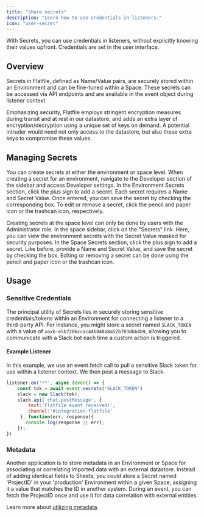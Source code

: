 ```yaml
---
title: "Share secrets"
description: "Learn how to use credentials in listeners."
icon: "user-secret"
---
```


With Secrets, you can use credentials in listeners, without explicitly knowing their values upfront. Credentials are set in the user interface.

## Overview

Secrets in Flatfile, defined as Name/Value pairs, are securely stored within an Environment and can be fine-tuned within a Space. These secrets can be accessed via API endpoints and are available in the event object during listener context. 

Emphasizing security, Flatfile employs stringent encryption measures during transit and at rest in our datastore, and adds an extra layer of encryption/decryption using a unique set of keys on demand. A potential intruder would need not only access to the datastore, but also these extra keys to compromise these values.

## Managing Secrets

You can create secrets at either the environment or space level. When creating a secret for an environment, navigate to the Developer section of the sidebar and access Developer settings. In the Environment Secrets section, click the plus sign to add a secret. Each secret requires a Name and Secret Value. Once entered, you can save the secret by checking the corresponding box. To edit or remove a secret, click the pencil and paper icon or the trashcan icon, respectively.

Creating secrets at the space level can only be done by users with the Administrator role. In the space sidebar, click on the "Secrets" link. Here, you can view the environment secrets with the Secret Value masked for security purposes. In the Space Secrets section, click the plus sign to add a secret. Like before, provide a Name and Secret Value, and save the secret by checking the box. Editing or removing a secret can be done using the pencil and paper icon or the trashcan icon.

## Usage

### Sensitive Credentials 

The principal utility of Secrets lies in securely storing sensitive credentials/tokens within an Environment for connecting a listener to a third-party API. For instance, you might store a secret named `SLACK_TOKEN` with a value of `xoxb-e5b7206ccac446048a8a52b703dbb4b9`, allowing you to communicate with a Slack bot each time a custom action is triggered.

#### Example Listener

In this example, we use an event.fetch call to pull a sensitive Slack token for use within a listener context. We then post a message to Slack.

```jsx
listener.on('**', async (event) => {
    const tok = await event.secrets('SLACK_TOKEN')
    slack = new Slack(tok);
    slack.api('chat.postMessage', {
        text:'Flatfile event received!',
        channel:'#integration-flatfile'
     }, function(err, response){
       console.log(response || err);
    });
})
```

### Metadata 
Another application is to store metadata in an Environment or Space for associating or correlating imported data with an external datastore. Instead of adding identical fields to Sheets, you could store a Secret named 'ProjectID' in your 'production' Environment within a given Space, assigning it a value that matches the ID in another system. During an event, you can fetch the ProjectID once and use it for data correlation with external entities.

Learn more about [utilizing metadata](./metadata). 
